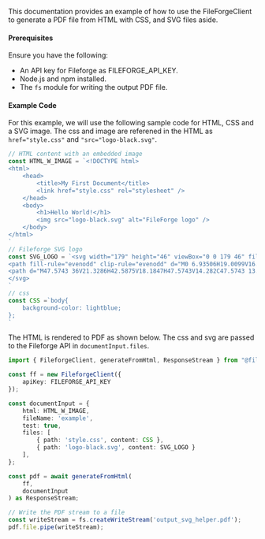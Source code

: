 This documentation provides an example of how to use the FileForgeClient to generate a PDF file from HTML with CSS, and SVG files aside.

#### Prerequisites

Ensure you have the following:

- An API key for Fileforge as FILEFORGE_API_KEY.
- Node.js and npm installed.
- The `fs` module for writing the output PDF file.

#### Example Code

For this  example, we will use the following sample code for HTML, CSS and a SVG image.
The css and image are referened in the HTML as `href="style.css"` and `"src="logo-black.svg"`.

```typescript
// HTML content with an embedded image
const HTML_W_IMAGE = `<!DOCTYPE html>
<html>
    <head>
        <title>My First Document</title>
        <link href="style.css" rel="stylesheet" />
    </head>
    <body>
        <h1>Hello World!</h1>
        <img src="logo-black.svg" alt="FileForge logo" />
    </body>
</html>
`
// Fileforge SVG logo
const SVG_LOGO = `<svg width="179" height="46" viewBox="0 0 179 46" fill="none" xmlns="http://www.w3.org/2000/svg">
<path fill-rule="evenodd" clip-rule="evenodd" d="M0 6.93506H19.0099V16.1581H9.78689V19.4892H22.341V6.93506H32.13V39.0651H0V6.93506ZM13.1059 39.0631V29.84H22.329V26.509H9.77488V39.0631H13.1059Z" fill="black"/>
<path d="M47.5743 36V21.3286H42.5875V18.1847H47.5743V14.282C47.5743 13.1979 47.8996 12.3306 48.55 11.6801C49.2005 11.0297 50.0678 10.7044 51.1519 10.7044H55.4882V13.8483H52.3444C51.6457 13.8483 51.2964 14.2097 51.2964 14.9324V18.1847H59.2826V21.3286H51.2964V36H47.5743ZM59.2826 36V18.1847H63.0046V36H59.2826ZM61.1617 15.872C60.4389 15.872 59.8246 15.6431 59.3187 15.1854C58.8369 14.7035 58.596 14.0892 58.596 13.3424C58.596 12.5715 58.8369 11.9572 59.3187 11.4994C59.8246 11.0417 60.4389 10.8128 61.1617 10.8128C61.8844 10.8128 62.4867 11.0417 62.9685 11.4994C63.4744 11.9572 63.7274 12.5715 63.7274 13.3424C63.7274 14.0892 63.4744 14.7035 62.9685 15.1854C62.4867 15.6431 61.8844 15.872 61.1617 15.872ZM66.6894 36V10.7044H70.4115V36H66.6894ZM82.2953 36.5059C80.4885 36.5059 78.9105 36.1325 77.5614 35.3857C76.2123 34.6148 75.1523 33.5427 74.3814 32.1695C73.6346 30.7722 73.2612 29.1582 73.2612 27.3272V26.8936C73.2612 25.0386 73.6346 23.4245 74.3814 22.0513C75.1283 20.654 76.1642 19.582 77.4892 18.8352C78.8383 18.0642 80.3921 17.6788 82.1508 17.6788C83.8612 17.6788 85.3549 18.0642 86.6317 18.8352C87.9326 19.582 88.9444 20.6299 89.6672 21.979C90.3899 23.3281 90.7513 24.9061 90.7513 26.7129V28.1222H77.0555C77.1037 29.6882 77.6217 30.9409 78.6094 31.8804C79.6212 32.7959 80.874 33.2536 82.3676 33.2536C83.7649 33.2536 84.8128 32.9404 85.5115 32.3141C86.2342 31.6877 86.7883 30.965 87.1738 30.1459L90.2454 31.7359C89.9081 32.4104 89.4142 33.1211 88.7638 33.8679C88.1374 34.6148 87.3063 35.2411 86.2703 35.747C85.2344 36.253 83.9094 36.5059 82.2953 36.5059ZM77.0917 25.2675H86.9569C86.8606 23.9184 86.3788 22.8704 85.5115 22.1236C84.6442 21.3527 83.5119 20.9672 82.1146 20.9672C80.7174 20.9672 79.573 21.3527 78.6817 22.1236C77.8144 22.8704 77.2844 23.9184 77.0917 25.2675ZM95.9705 36V21.3286H90.9836V18.1847H95.9705V14.282C95.9705 13.1979 96.2957 12.3306 96.9461 11.6801C97.5966 11.0297 98.4639 10.7044 99.548 10.7044H104.137V13.8483H100.74C100.042 13.8483 99.6925 14.2097 99.6925 14.9324V18.1847H104.824V21.3286H99.6925V36H95.9705ZM114.434 36.5059C112.652 36.5059 111.062 36.1445 109.664 35.4218C108.291 34.675 107.207 33.615 106.412 32.2418C105.617 30.8686 105.219 29.2425 105.219 27.3634V26.8213C105.219 24.9422 105.617 23.3281 106.412 21.979C107.207 20.6058 108.291 19.5458 109.664 18.799C111.062 18.0522 112.652 17.6788 114.434 17.6788C116.217 17.6788 117.807 18.0522 119.204 18.799C120.602 19.5458 121.698 20.6058 122.493 21.979C123.288 23.3281 123.685 24.9422 123.685 26.8213V27.3634C123.685 29.2425 123.288 30.8686 122.493 32.2418C121.698 33.615 120.602 34.675 119.204 35.4218C117.807 36.1445 116.217 36.5059 114.434 36.5059ZM114.434 33.1814C116.072 33.1814 117.397 32.6634 118.409 31.6275C119.445 30.5675 119.963 29.11 119.963 27.255V26.9297C119.963 25.0747 119.457 23.6293 118.445 22.5934C117.434 21.5333 116.097 21.0033 114.434 21.0033C112.82 21.0033 111.495 21.5333 110.459 22.5934C109.447 23.6293 108.941 25.0747 108.941 26.9297V27.255C108.941 29.11 109.447 30.5675 110.459 31.6275C111.495 32.6634 112.82 33.1814 114.434 33.1814ZM126.512 36V18.1847H130.162V20.2806H130.74C131.029 19.5338 131.487 18.9917 132.113 18.6545C132.764 18.2931 133.559 18.1124 134.498 18.1124H136.631V21.4731H134.354C133.149 21.4731 132.162 21.8104 131.391 22.4849C130.62 23.1354 130.234 24.1472 130.234 25.5204V36H126.512ZM137.178 27.1827V26.6406C137.178 24.7615 137.551 23.1595 138.298 21.8345C139.069 20.5095 140.081 19.4856 141.333 18.7629C142.586 18.0401 143.959 17.6788 145.453 17.6788C147.187 17.6788 148.512 18.004 149.428 18.6545C150.367 19.3049 151.054 20.0036 151.488 20.7504H152.066V18.1847H155.68V39.6498C155.68 40.7339 155.354 41.6012 154.704 42.2516C154.078 42.9021 153.21 43.2273 152.102 43.2273H140.105V39.975H150.946C151.644 39.975 151.994 39.6137 151.994 38.8909V33.2175H151.415C151.15 33.6511 150.777 34.0968 150.295 34.5545C149.813 35.0123 149.175 35.3857 148.38 35.6748C147.609 35.9639 146.633 36.1084 145.453 36.1084C143.959 36.1084 142.574 35.7591 141.297 35.0605C140.044 34.3377 139.045 33.3139 138.298 31.9888C137.551 30.6397 137.178 29.0377 137.178 27.1827ZM146.465 32.8561C148.079 32.8561 149.404 32.3502 150.44 31.3384C151.5 30.3025 152.03 28.8811 152.03 27.0743V26.7491C152.03 24.894 151.512 23.4727 150.476 22.4849C149.44 21.4731 148.103 20.9672 146.465 20.9672C144.875 20.9672 143.55 21.4731 142.49 22.4849C141.454 23.4727 140.936 24.894 140.936 26.7491V27.0743C140.936 28.8811 141.454 30.3025 142.49 31.3384C143.55 32.3502 144.875 32.8561 146.465 32.8561ZM167.52 36.5059C165.713 36.5059 164.135 36.1325 162.786 35.3857C161.437 34.6148 160.377 33.5427 159.606 32.1695C158.859 30.7722 158.486 29.1582 158.486 27.3272V26.8936C158.486 25.0386 158.859 23.4245 159.606 22.0513C160.353 20.654 161.388 19.582 162.713 18.8352C164.063 18.0642 165.616 17.6788 167.375 17.6788C169.086 17.6788 170.579 18.0642 171.856 18.8352C173.157 19.582 174.169 20.6299 174.891 21.979C175.614 23.3281 175.976 24.9061 175.976 26.7129V28.1222H162.28C162.328 29.6882 162.846 30.9409 163.834 31.8804C164.846 32.7959 166.098 33.2536 167.592 33.2536C168.989 33.2536 170.037 32.9404 170.736 32.3141C171.459 31.6877 172.013 30.965 172.398 30.1459L175.47 31.7359C175.132 32.4104 174.639 33.1211 173.988 33.8679C173.362 34.6148 172.531 35.2411 171.495 35.747C170.459 36.253 169.134 36.5059 167.52 36.5059ZM162.316 25.2675H172.181C172.085 23.9184 171.603 22.8704 170.736 22.1236C169.869 21.3527 168.736 20.9672 167.339 20.9672C165.942 20.9672 164.797 21.3527 163.906 22.1236C163.039 22.8704 162.509 23.9184 162.316 25.2675Z" fill="black"/>
</svg>
`
// css
const CSS =`body{
    background-color: lightblue;
};
`
```

The HTML is rendered to PDF as shown below.
The css and svg are passed to the Fileforge API in `documentInput.files`.

```typescript
import { FileforgeClient, generateFromHtml, ResponseStream } from "@fileforge/client";

const ff = new FileforgeClient({
    apiKey: FILEFORGE_API_KEY
});

const documentInput = {
    html: HTML_W_IMAGE,
    fileName: 'example',
    test: true,
    files: [
        { path: 'style.css', content: CSS },
        { path: 'logo-black.svg', content: SVG_LOGO }
    ],
};

const pdf = await generateFromHtml(
    ff, 
    documentInput
) as ResponseStream; 

// Write the PDF stream to a file
const writeStream = fs.createWriteStream('output_svg_helper.pdf');
pdf.file.pipe(writeStream);
```